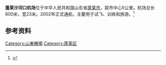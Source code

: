 '''蓬莱沙河口机场'''位于中华人民共和国山东省[[蓬莱市|蓬莱市]]，距市中心5公里。机场总长800米，宽23米。2002年正式通航，主要用于试飞、训练和旅游。<ref>{{cite web|title=蓬莱沙河口机场|url=http://www.cgaa.com.cn/tonghbk/index.aspx?nodeid=347&page=ContentPage&contentid=16122|website=中国航空运输协会通用航空分会|accessdate=2017-01-06|deadurl=yes|archiveurl=https://web.archive.org/web/20171219151620/http://www.cgaa.com.cn/tonghbk/index.aspx?nodeid=347&page=ContentPage&contentid=16122|archivedate=2017-12-19}}</ref>

==参考资料==
{{reflist}}
[[Category:山東機場|Category:山東機場]]
[[Category:蓬莱区|Category:蓬莱区]]

{{山东小作品}}